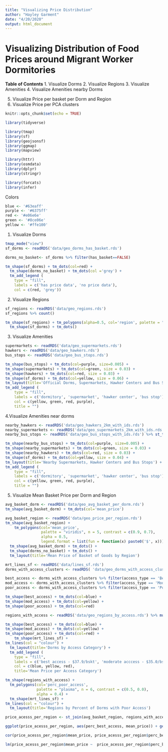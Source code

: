```yaml
---
title: "Visualizing Price Distribution"
author: "Hayley Garment"
date: "4/20/2020"
output: html_document
---
```


# Visualizing Distribution of Food Prices around Migrant Worker Dormitories

**Table of Contents**
1. Visualize Dorms
2. Visualize Regions
3. Visualize Amenities
4. Visualize Amenities nearby Dorms

5. Visualize Price per basket per Dorm and Region
7. Visualize Price per PCA clusters

```r
knitr::opts_chunk$set(echo = TRUE)

library(tidyverse)

library(tmap)
library(sf)
library(geojsonsf)
library(ggmap)
library(mapview)

library(httr)
library(osmdata)
library(dplyr)
library(stringr)

library(forcats)
library(infer)
```

Colors
```r
blue <- '#63eaff'
purple <- '#6375ff'
red <- '#e06e6e'
green <- '#8ce06e'
yellow <- '#ffe100'
```


1. Visualize Dorms
```r
tmap_mode("view")
sf_dorms <- readRDS('data/geo_dorms_has_basket.rds')

dorms_no_basket<- sf_dorms %>% filter(has_basket==FALSE)

tm_shape(sf_dorms) + tm_dots(col=red) +
  tm_shape(dorms_no_basket) + tm_dots(col ='grey') +
  tm_add_legend (
    type = "fill",
    labels = c('has price data', 'no price data'),
    col = c(red, 'grey'))
```

2. Visualize Regions
```r
sf_regions <- readRDS('data/geo_regions.rds')
sf_regions %>% count()

tm_shape(sf_regions) + tm_polygons(alpha=0.5, col='region', palette = "Paired", n = 13, legend.show=FALSE) +
  tm_shape(sf_dorms) + tm_dots()
```

3. Visualize Amenities
```r
supermarkets <- readRDS('data/geo_supermarkets.rds')
hawkers <- readRDS('data/geo_hawkers.rds')
bus_stops <- readRDS('data/geo_bus_stops.rds')

tm_shape(bus_stops) + tm_dots(col=purple, size=0.005) +
tm_shape(supermarkets) + tm_dots(col=green, size = 0.03) +
tm_shape(hawkers) + tm_dots(col=red, size = 0.03) +
tm_shape(sf_dorms) + tm_dots(col=yellow, size = 0.06) +
tm_layout(title='Official Dorms, Supermarkets, Hawker Centers and Bus Stops') +
tm_add_legend (
    type = "fill",
    labels = c('dormitory', 'supermarket', 'hawker center', 'bus stop'),
    col = c(yellow, green, red, purple),
    title = "")

```

4.Visualize Amenities near dorms
```r
nearby_hawkers <- readRDS('data/geo_hawkers_2km_with_ids.rds')
nearby_supermarkets <- readRDS('data/geo_supermarkets_2km_with_ids.rds')
nearby_bus_stops <- readRDS('data/geo_bus_stops_with_ids.rds') %>% st_transform(crs=3414)

tm_shape(nearby_bus_stops) + tm_dots(col=purple, size=0.005) +
tm_shape(nearby_supermarkets) + tm_dots(col=green, size = 0.03) +
tm_shape(nearby_hawkers) + tm_dots(col=red, size = 0.03) +
tm_shape(sf_dorms) + tm_dots(col=yellow, size = 0.04) +
tm_layout(title='Nearby Supermarkets, Hawker Centers and Bus Stops') +
tm_add_legend (
    type = "fill",
    labels = c('dormitory', 'supermarket', 'hawker center', 'bus stop'),
    col = c(yellow, green, red, purple),
    title = "")
```


5. Visualize Mean Basket Price per Dorm and Region
```r
avg_basket_dorm <- readRDS('data/geo_avg_basket_per_dorm.rds')
tm_shape(avg_basket_dorm) + tm_dots(col='mean_price')

avg_basket_region <- readRDS('data/geo_price_per_region.rds')
tm_shape(avg_basket_region) + 
    tm_polygons(col='mean_price',
                palette = "viridis", n = 5, contrast = c(0.9, 0.7),
                alpha = 0.5,
                legend.format = list(fun = function(x) paste0('$', x))) +
  tm_shape(avg_basket_dorm) + tm_dots() +
  tm_shape(dorms_no_basket) + tm_dots() +
  tm_layout(title='Mean Price of Basket of Goods by Region')
```






```r
mrt_lines_sf <- readRDS('data/lines_sf.rds')
dorms_with_access_clusters <- readRDS( 'data/geo_dorms_with_access_clusters.rds') %>% st_as_sf(., crs=3414)

best_access <- dorms_with_access_clusters %>% filter(access_type == 'Best Access')
mod_access <- dorms_with_access_clusters %>% filter(access_type == 'Moderate Access')
poor_access <- dorms_with_access_clusters %>% filter(access_type == 'Poor Access')

tm_shape(best_access) + tm_dots(col=blue) +
tm_shape(mod_access) + tm_dots(col=yellow) +
tm_shape(poor_access) + tm_dots(col=red)

regions_with_access <- readRDS('data/geo_regions_by_access.rds') %>% mutate()

tm_shape(best_access) + tm_dots(col=blue) +
tm_shape(mod_access) + tm_dots(col=yellow) +
tm_shape(poor_access) + tm_dots(col=red) +
    tm_shape(mrt_lines_sf) + 
tm_lines(col = "colour") +
  tm_layout(title='Dorms by Access Category') +
  tm_add_legend (
    type = "fill",
    labels = c('best access - $37.9/bskt', 'moderate acccess - $35.0/bskt', 'poor access - $34.4/bskt'),
    col = c(blue, yellow, red),
    title='Mean Price per Access Category')

tm_shape(regions_with_access) + 
  tm_polygons(col='perc_poor_access',
              palette = "plasma", n = 6, contrast = c(0.5, 0.0),
              alpha = 0.4) +
  tm_shape(mrt_lines_sf) + 
tm_lines(col = "colour") +
  tm_layout(title='Regions by Percent of Dorms with Poor Access')
```


```r
price_acesss_per_region <- st_join(avg_basket_region, regions_with_access) %>% select(region.x, mean_price, perc_best_access)

ggplot(price_acesss_per_region, aes(perc_best_access, mean_price)) + geom_point()

cor(price_acesss_per_region$mean_price, price_acesss_per_region$perc_best_access, method = "pearson")

lm(price_acesss_per_region$mean_price ~  price_acesss_per_region$perc_best_access)
```

